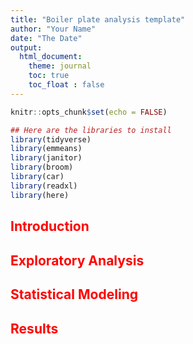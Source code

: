 ```yaml
---
title: "Boiler plate analysis template"
author: "Your Name"
date: "The Date"
output:
  html_document:
    theme: journal
    toc: true
    toc_float : false 
---
```

<style>
.list-group-item.active, .list-group-item.active:focus, .list-group-item.active:hover {
    background-color: #FFC300;
}
</style>

```r
knitr::opts_chunk$set(echo = FALSE)
```


```r
## Here are the libraries to install  
library(tidyverse)  
library(emmeans)  
library(janitor)  
library(broom)
library(car)
library(readxl)
library(here)

```



<font size="4" color="red">  

### Introduction    

</font>


<font size="4" color="red">

### Exploratory Analysis 

</font>




<font size="4" color="red">

### Statistical Modeling  

</font>


<font size="4" color="red">

### Results 

</font>
